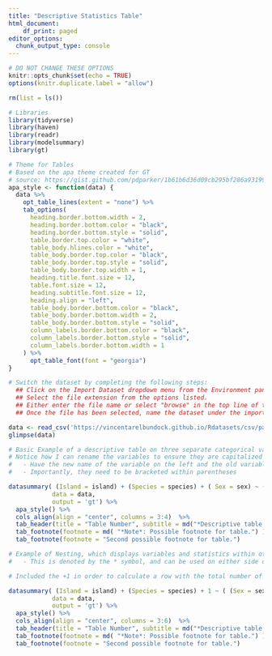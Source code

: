 ```yaml
---
title: "Descriptive Statistics Table"
html_document:
    df_print: paged
editor_options:
  chunk_output_type: console
---
```


```r

# DO NOT CHANGE THESE OPTIONS
knitr::opts_chunk$set(echo = TRUE)
options(knitr.duplicate.label = "allow")

rm(list = ls())

# Libraries
library(tidyverse)
library(haven)
library(readr)
library(modelsummary)
library(gt)

# Theme for Tables
# Based on the apa theme created for GT
# source: https://gist.github.com/pdparker/1b61b6d36d09cb295bf286a931990159
apa_style <- function(data) {
  data %>%
    opt_table_lines(extent = "none") %>%
    tab_options(
      heading.border.bottom.width = 2,
      heading.border.bottom.color = "black",
      heading.border.bottom.style = "solid",
      table.border.top.color = "white",
      table_body.hlines.color = "white",
      table_body.border.top.color = "black",
      table_body.border.top.style = "solid",
      table_body.border.top.width = 1,
      heading.title.font.size = 12,
      table.font.size = 12,
      heading.subtitle.font.size = 12,
      heading.align = "left",
      table_body.border.bottom.color = "black",
      table_body.border.bottom.width = 2,
      table_body.border.bottom.style = "solid",
      column_labels.border.bottom.color = "black",
      column_labels.border.bottom.style = "solid",
      column_labels.border.bottom.width = 1
    ) %>%
      opt_table_font(font = "georgia")
}
```

```r
# Switch the dataset by completing the following steps:
  ## Click on the Import Dataset dropdown menu from the Environment pane (top right corner).
  ## Select the file extension from the options listed.
  ## Either enter the file name or select "browse" in the top line of the prompt.
  ## Once the file has been selected, name the dataset under the import options box and click "import".

data <- read_csv('https://vincentarelbundock.github.io/Rdatasets/csv/palmerpenguins/penguins.csv')
glimpse(data)
```


```r

# Basic Example of a descriptive table on three separate categorical variables
# Notice how I can rename the variables to ensure they are capitalized within the line of code
#   - Have the new name of the variable on the left and the old variable after the equals sign
#   - Importantly, they need to be bracketed within parentheses

datasummary( (Island = island) + (Species = species) + ( Sex = sex) ~ (Count = N) + Percent(),
            data = data,
            output = 'gt') %>% 
  apa_style() %>%
  cols_align(align = "center", columns = 3:4)  %>% 
  tab_header(title = "Table Number", subtitle = md("*Descriptive table title*") ) %>% 
  tab_footnote(footnote = md( "*Note*: Possible footnote for table.") ) %>%
  tab_footnote(footnote = "Second possible footnote for table.")
```

```r

# Example of Nesting, which displays variables and statistics within other categorical variables.
#   - This is denoted by the * symbol, and can be used on either side of the equation.

# Included the +1 in order to calculate a row with the total number of observations

datasummary( (Island = island) + (Species = species) + 1 ~ ( (Sex = sex) * ( (Count = N) + Percent() ) ),
            data = data,
            output = 'gt') %>% 
  apa_style() %>%
  cols_align(align = "center", columns = 3:6)  %>% 
  tab_header(title = "Table Number", subtitle = md("*Descriptive table title*") ) %>% 
  tab_footnote(footnote = md( "*Note*: Possible footnote for table.") ) %>%
  tab_footnote(footnote = "Second possible footnote for table.")
```


